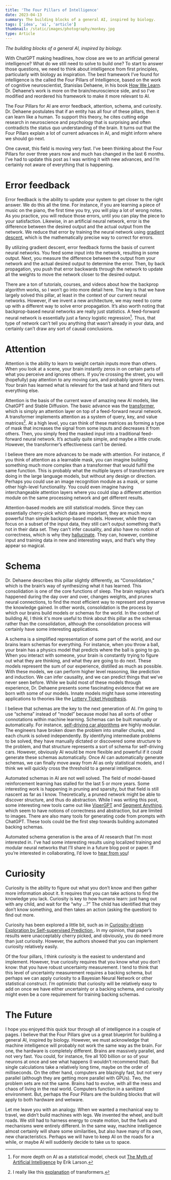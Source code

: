 ```yaml
---
title: 'The Four Pillars of Intelligence'
date: 2023-04-13
summary: The building blocks of a general AI, inspired by biology.
tags: ['idea', 'ai', 'article']
thumbnail: /static/images/photography/monkey.jpg
type: Article
---
```


_The building blocks of a general AI, inspired by biology._

With ChatGPT making headlines, how close are we to an artificial general intelligence? What do we still need to solve to build one? To start to answer those questions, we need to think about intelligence from first principles, particularly with biology as inspiration. The best framework I’ve found for intelligence is the called the Four Pillars of Intelligence, based on the work of cognitive neuroscientist, Stanislas Dehaene, in his book [How We Learn](https://a.co/d/gtG0N26). Dr. Dehaene’s work is more on the brain/neuroscience side, and so I’ve modified and reordered his framework to make it more relevant to AI.

The Four Pillars for AI are error feedback, attention, schema, and curiosity. Dr. Dehaene postulates that if an entity has all four of these pillars, then it can learn like a human. To support this theory, he cites cutting edge research in neuroscience and psychology that is surprising and often contradicts the status quo understanding of the brain. It turns out that the Four Pillars explain a lot of current advances in AI, and might inform where we should go next.

One caveat, this field is moving very fast. I’ve been thinking about the Four Pillars for over three years now and much has changed in the last 6 months. I’ve had to update this post as I was writing it with new advances, and I’m certainly not aware of everything that is happening.

# Error feedback

Error feedback is the ability to update your system to get closer to the right answer. We do this all the time. For instance, if you are learning a piece of music on the piano, the first time you try, you will play a lot of wrong notes. As you practice, you will reduce those errors, until you can play the piece to your satisfaction. Likewise, in an artificial neural network, error is the difference between the desired output and the actual output from the network. We reduce that error by training the neural network using [gradient descent](https://builtin.com/data-science/gradient-descent), which is the mathematically precise way to correct for errors.

By utilizing gradient descent, error feedback forms the basis of current neural networks. You feed some input into the network, resulting in some output. Next, you measure the difference between the output from your network and the actual desired output to determine the error. Then, by back propagation, you push that error backwards through the network to update all the weights to move the network closer to the desired output.

There are a ton of tutorials, courses, and videos about how the backprop algorithm works, so I won’t go into more detail here. The key is that we have largely solved this pillar, at least in the context of our current neural networks. However, if we invent a new architecture, we may need to come up with a different way to solve error propagation. It’s also worth noting that backprop-based neural networks are really just statistics. A feed-forward neural network is essentially just a fancy logistic regression[^1]. Thus, that type of network can’t tell you anything that wasn’t already in your data, and certainly can’t draw any sort of causal conclusions.

[^1]: For more depth on AI as a statistical model, check out [The Myth of Artificial Intelligence](https://a.co/d/1a38lGG) by Erik Larson.

# Attention

Attention is the ability to learn to weight certain inputs more than others. When you look at a scene, your brain instantly zeros in on certain parts of what you perceive and ignores others. If you’re crossing the street, you will (hopefully) pay attention to any moving cars, and probably ignore any trees. Your brain has learned what is relevant for the task at hand and filters out everything else.

Attention is the basis of the current wave of amazing new AI models, like ChatGPT and Stable Diffusion. The basic advance was the [transformer](https://arxiv.org/abs/1706.03762), which is simply an attention layer on top of a feed-forward neural network. A transformer implements attention as a system of query, key, and value matrices[^2]. At a high level, you can think of these matrices as forming a type of mask that increases the signal from some inputs and decreases it from others. Then, you simply feed the masked input into a traditional feed-forward neural network. It’s actually quite simple, and maybe a little crude. However, the transformer’s effectiveness can’t be denied.

I believe there are more advances to be made with attention. For instance, if you think of attention as a learnable mask, you can imagine building something much more complex than a transformer that would fulfill the same function. This is probably what the multiple layers of transformers are doing in the large language models, but without any design or direction. Perhaps you could use an image recognition module as a mask, or some other high-level functionality. You could even imagine having interchangeable attention layers where you could slap a different attention module on the same processing network and get different results.

Attention-based models are still statistical models. Since they can essentially cherry-pick which data are important, they are much more powerful than simple backprop-based models. However, while they can focus on a subset of the input data, they still can't output something that’s not in their data set. They can't infer causality, and also have no notion of correctness, which is why they [hallucinate](<https://en.wikipedia.org/wiki/Hallucination_(artificial_intelligence)>). They can, however, combine input and training data in new and interesting ways, and that’s why they appear so magical.

[^2]: I really like this [explanation](https://jalammar.github.io/illustrated-transformer/) of transformers.

# Schema

Dr. Dehaene describes this pillar slightly differently, as “Consolidation,” which is the brain’s way of synthesizing what it has learned. This consolidation is one of the core functions of sleep. The brain replays what’s happened during the day over and over, changes weights, and prunes neural connections, to find the most efficient way to represent and preserve the knowledge gained. In other words, consolidation is the process by which our brains build models or schemas for the world. In the context of building AI, I think it's more useful to think about this pillar as the schemas rather than the consolidation, although the consolidation process will certainly have some interesting applications.

A schema is a simplified representation of some part of the world, and our brains learn schemas for everything. For instance, when you throw a ball, your brain has a physics model that predicts where the ball is going to go. When you interact with someone, your brain is constantly trying to figure out what they are thinking, and what they are going to do next. These models represent the sum of our experience, distilled as much as possible. With these models, we can perform higher level reasoning, like prediction and induction. We can infer causality, and we can predict things that we've never seen before. While we build most of these models through experience, Dr. Dehaene presents some fascinating evidence that we are born with some of our models. Innate models might have some interesting applications to theories like the [Lottery Ticket Hypothesis](https://arxiv.org/abs/1803.03635).

I believe that schemas are the key to the next generation of AI. I’m going to use “schema” instead of “model” because model has all sorts of other connotations within machine learning. Schemas can be built manually or automatically. For instance, [self-driving car algorithms](https://www.youtube.com/watch?v=j0z4FweCy4M) are highly modular. The engineers have broken down the problem into smaller chunks, and each chunk is solved independently. By identifying intermediate problems to be solved, they have manually dictated or discovered some structure to the problem, and that structure represents a sort of schema for self-driving cars. However, obviously AI would be more flexible and powerful if it could generate these schemas automatically. Once AI can automatically generate schemas, we can finally move away from AI as only statistical models, and I think we will quickly cross the threshold to a general intelligence.

Automated schemas in AI are not well solved. The field of model-based reinforcement learning has stalled for the last 5 or more years. Some interesting work is happening in pruning and sparsity, but that field is still nascent as far as I know. Theoretically, a pruned network might be able to discover structure, and thus do abstraction. While I was writing this post, some interesting new tools came out like [ViperGPT](https://github.com/cvlab-columbia/viper) and [Segment Anything](https://segment-anything.com/), which seem to have notions of correctness and abstraction, but are limited to images. There are also many tools for generating code from prompts with ChatGPT. These tools could be the first step towards building automated backing schemas.

Automated schema generation is the area of AI research that I’m most interested in. I’ve had some interesting results using localized training and modular neural networks that I’ll share in a future blog post or paper. If you’re interested in collaborating, I’d love to [hear from you](mailto:ai@gregliest.com)!

# Curiosity

Curiosity is the ability to figure out what you don’t know and then gather more information about it. It requires that you can take actions to find the knowledge you lack. Curiosity is key to how humans learn: just hang out with any child, and wait for the “why …?” The child has identified that they don’t know something, and then takes an action (asking the question) to find out more.

Curiosity has been explored a little bit, such as in [Curiosity-driven Exploration by Self-supervised Prediction
](https://arxiv.org/abs/1705.05363). In my opinion, that paper’s results were unacceptably cherry picked, and obviously, you do need more than just curiosity. However, the authors showed that you can implement curiosity relatively easily.

Of the four pillars, I think curiosity is the easiest to understand and implement. However, true curiosity requires that you know what you don’t know: that you have robust uncertainty measurement. I tend to think that this level of uncertainty measurement requires a backing schema, but perhaps we can apply curiosity to a Bayesian Neural Network or other statistical construct. I’m optimistic that curiosity will be relatively easy to add on once we have either uncertainty or a backing schema, and curiosity might even be a core requirement for training backing schemas.

# The Future

I hope you enjoyed this quick tour through all of intelligence in a couple of pages. I believe that the Four Pillars give us a great blueprint for building a general AI, inspired by biology. However, we must acknowledge that machine intelligence will probably not work the same way as the brain. For one, the hardware is completely different. Brains are massively parallel, and not very fast. You could, for instance, fire all 100 billion or so of your neurons at once and see what happens (I wouldn’t recommend that). But single calculations take a relatively long time, maybe on the order of milliseconds. On the other hand, computers are blazingly fast, but not very parallel (although they are getting more parallel with GPUs). Two, the problem sets are not the same. Brains had to evolve, with all the mess and chaos of living in the real world. Computers function in a sanitized environment. But, perhaps the Four Pillars are the building blocks that will apply to both hardware and wetware.

Let me leave you with an analogy. When we wanted a mechanical way to travel, we didn’t build machines with legs. We invented the wheel, and built roads. We still had to harness energy to create motion, but the fuels and mechanisms were entirely different. In the same way, machine intelligence almost certainly will share some similarities, but also have many of its own, new characteristics. Perhaps we will have to keep AI on the roads for a while, or maybe AI will suddenly decide to take us to space.
